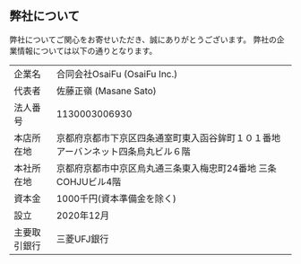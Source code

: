## 弊社について
弊社についてご関心をお寄せいただき、誠にありがとうございます。
弊社の企業情報については以下の通りとなります。

|            |                                                                                  |
| ---------- | -------------------------------------------------------------------------------- |
| 企業名     | 合同会社OsaiFu (OsaiFu Inc.)                                                    |
| 代表者     | 佐藤正嶺 (Masane Sato)                                                           |
| 法人番号   | 1130003006930                                                                    |
| 本店所在地 | 京都府京都市下京区四条通室町東入函谷鉾町１０１番地アーバンネット四条烏丸ビル６階 |
| 本社所在地 | 京都府京都市中京区烏丸通三条東入梅忠町24番地 三条COHJUビル4階 |
| 資本金     | 1000千円(資本準備金を除く)                                                       |
| 設立      | 2020年12月                                                                     |
| 主要取引銀行 | 三菱UFJ銀行 |
